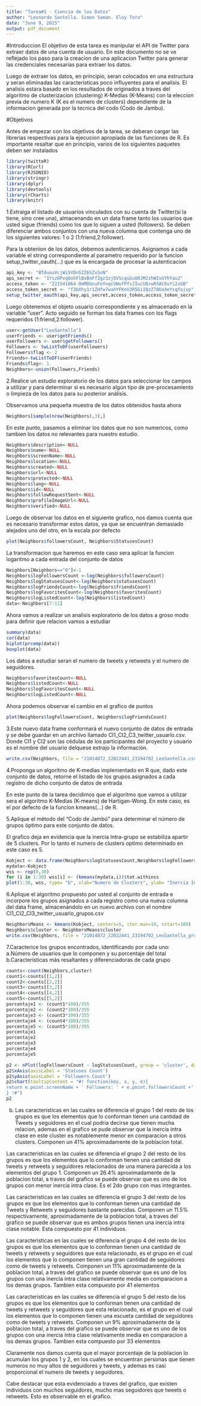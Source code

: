 ```yaml
---
title: "Tarea#1 - Ciencia de los Datos"
author: "Leonardo Santella. Simon Saman. Eloy Toro"
date: "June 9, 2015"
output: pdf_document
---
```


#Introduccion
El objetivo de esta tarea es manipular el API de Twitter para extraer datos de una cuenta de usuario. En este documento no se ve reflejado los paso para la creacion de una aplicacion Twitter para generar las credenciales necesarias para extraer los datos.

Luego de extraer los datos, en principio, seran colocados en una estructura y seran eliminadas las caracteristicas poco influyentes para el analisis. El analisis estara basado en los resultados de originados a traves del algoritmo de clusterizacion (clustering) K-Medias (K-Means) con la eleccion previa de numero K (K es el numero de clusters) dependiente de la informacion generada por la tecnica del codo (Codo de Jambu).

#Objetivos

Antes de empezar con los objetivos de la tarea, se deberan cargar las librerias respectivas para la ejecucion apropiada de las funciones de R. Es importante resaltar que en principio, varios de los siguientes paquetes deben ser instalados
```r
library(twitteR)
library(RCurl)
library(RJSONIO)
library(stringr)
library(dplyr)
library(devtools)
library(rCharts)
library(knitr)
```

1.Extraiga el  listado  de  usuarios vinculados  con  su  cuenta  de Twitter(si la  tiene, sino  cree  una), almacenando  en  un data frame tanto  los  usuarios  que  usted  sigue  (friends)  como  los  que  lo siguen a usted (followers). Se deben diferenciar ambos conjuntos con una nueva columna que contenga  uno  de  los  siguientes  valores:  1  o  2  (1:friend,2:follower).

Para la obtenion de los datos, debemos autenticarnos. Asignamos a cada variable el string correspondiente al parametro requerido por la funcion setup_twitter_oauth(...) que es la encargada de procesar la autenticacion 
```r
api_key <- "8TduouVcjWi5YDnS2Z6SZxSnN"
api_secret <- "1YszOPvqOohFlBxBnFf2gz3zjDVScqiGuU0JM2zhWZvGYhYau2"
access_token <- "221541064-OmMDGnuFoYnqcVWufPfsJIucU8rwR5AC6vYi2xGB"
access_token_secret <- "f3bXhy1r1ZHfw7wahYFKnU3R5GiIQzZ78UaXeYcqfajsp"
setup_twitter_oauth(api_key,api_secret,access_token,access_token_secret)
```

Luego obtenemos el objeto usuario correspondiente y es almacenado en la variable "user". Acto seguido se forman los data frames con los flags requeridos (1:friend,2:follower).

```r
user<-getUser("LeoSantella")
userFriends <- user$getFriends()
userFollowers <- user$getFollowers()
Followers <- twListToDF(userFollowers)
Followers$flag <- 2
Friends<-twListToDF(userFriends)
Friends$flag<- 1
Neighbors<-union(Followers,Friends)
```

2.Realice  un estudio exploratorio de los datos para seleccionar los campos a  utilizar y para determinar si es necesario algún tipo de  pre-procesamiento  o  limpieza de los datos para su posterior análisis. 


Observamos una pequeña muestra de los datos obtenidos hasta ahora
```r
Neighbors[sample(nrow(Neighbors),3),]
```
En este punto, pasamos a eliminar los datos que no son numericos, como tambien los datos no relevantes para nuestro estudio.

```r
Neighbors$description<-NULL
Neighbors$name<-NULL
Neighbors$screenName<-NULL
Neighbors$location<-NULL
Neighbors$created<-NULL
Neighbors$url<-NULL
Neighbors$protected<-NULL
Neighbors$lang<-NULL
Neighbors$id<-NULL
Neighbors$followRequestSent<-NULL
Neighbors$profileImageUrl<-NULL
Neighbors$verified<-NULL
```
Luego de observar los datos en el siguiente grafico, nos damos cuenta que es necesario transformar estos datos, ya que se encuentran demasiado alejados uno del otro, en la escala por defecto
```r
plot(Neighbors$followersCount, Neighbors$StatusesCount)
```

La transformacion que haremos en este caso sera aplicar la funcion logaritmo a cada entrada del conjunto de datos
```r
Neighbors[Neighbors=="0"]<-1
Neighbors$logFollowersCount <-log(Neighbors$followersCount)
Neighbors$logStatusesCount<-log(Neighbors$statusesCount)
Neighbors$logFriendsCount<-log(Neighbors$friendsCount)
Neighbors$logFavoritesCount<-log(Neighbors$favoritesCount)
Neighbors$logListedCount<-log(Neighbors$listedCount)
data<-Neighbors[7:11]
```

Ahora vamos a realizar un analisis exploratorio de los datos a groso modo para definir que relacion vamos a estudiar
```r
summary(data)
cor(data)
biplot(prcomp(data))
boxplot(data)
```
Los datos a estudiar seran el numero de tweets y retweets y el numero de seguidores.
```r
Neighbors$favoritesCount<-NULL
Neighbors$listedCount<-NULL
Neighbors$logFavoritesCount<-NULL
Neighbors$logListedCount<-NULL
```
Ahora podemos observar el cambio en el grafico de puntos
```r
plot(Neighbors$logFollowersCount, Neighbors$logFriendsCount)
```
3.Este nuevo data frame conformará el nuevo conjunto de datos de entrada y se debe guardar en un archivo llamado  CI1_CI2_C3_twitter_usuario.csv. Donde CI1 y CI2 son las cédulas de los participantes del proyecto y usuario es el nombre del usuario delquese extrajo la información. 
```r
write.csv(Neighbors, file = "21014872_22022441_23194702_LeoSantella.csv")
```
4.Proponga un algoritmo de K-medias  implementado  en  R que, dado este  conjunto de  datos, retorne el  listado de los grupos asignados a cada registro de dicho conjunto de datos de entrada

En este punto de la tarea decidimos que el algoritmo que vamos a utilizar sera el algoritmo K-Medias (K-means) de Hartigan-Wong. En este caso, es el por defecto de la funcion kmeans(...) de R.

5.Aplique  el método del "Codo de Jambú” para determinar el número de grupos  óptimo  para este conjunto de datos. 

El grafico deja en evidencia que la inercia Intra-grupo se estabiliza apartir de 5 clusters. Por lo tanto el numero de clusters optimo determinado en este caso es 5.
```r
Kobject <- data.frame(Neighbors$logStatusesCount,Neighbors$logFollowersCount)
mydata<-Kobject
wss <- rep(0,30)
for (i in 1:30) wss[i] <- (kmeans(mydata,i))$tot.withinss
plot(1:30, wss, type= "b", xlab="Numero de Clusters", ylab= "Inercia Intra-grupo")
```

6.Aplique  el  algoritmo  propuesto  por  usted  al  conjunto de entrada e incorpore los grupos asignados a cada registro como una nueva columna del data frame, almacenándolo en un nuevo archivo con el nombre CI1_CI2_CI3_twitter_usuario_grupos.csv
```r
NeighborsMeans <- kmeans(Kobject, centers=5, iter.max=10, nstart=100)
Neighbors$cluster <- NeighborsMeans$cluster
write.csv(Neighbors, file = "21014872_22022441_23194702_LeoSantella_grupos.csv")
```

7.Caracterice los grupos encontrados, identificando por cada uno: 
a.Número de usuarios que lo componen y su porcentaje del total b.Características más resaltantes y diferenciadoras de cada grupo

```r
counts<-count(Neighbors,cluster)
count1<-counts[[1,2]]
count2<-counts[[2,2]]
count3<-counts[[3,2]]
count4<-counts[[4,2]]
count5<-counts[[5,2]]
porcentaje1 <- (count1*100)/355
porcentaje2 <- (count2*100)/355
porcentaje3 <- (count3*100)/355
porcentaje4 <- (count4*100)/355
porcentaje5 <- (count5*100)/355
porcentaje1
porcentaje2
porcentaje3
porcentaje4
porcentaje5

p2 <- nPlot(logFollowersCount ~ logStatusesCount, group = 'cluster', data = Neighbors, type = 'scatterChart')
p2$xAxis(axisLabel = 'Statuses Count')
p2$yAxis(axisLabel = 'Followers Count')
p2$chart(tooltipContent = "#! function(key, x, y, e){
return e.point.screenName + ' Followers: ' + e.point.followersCount +' Friends: ' + e.point.statusesCount
} !#")
p2
```
b. Las caracteristicas en las cuales se diferencia el grupo 1 del resto de los grupos es que los elementos que lo conforman tienen una cantidad de Tweets y seguidores en el cual podria decirse que tienen mucha relacion, ademas en el grafico se pude observar que la inercia intra clase en este cluster es notablemente menor en comparacion a otros clusters. Componen un 41% aproximadamente de la poblacion total.

Las caracteristicas en las cuales se diferencia el grupo 2 del resto de los grupos es que los elementos que lo conforman tienen una cantidad de tweets y retweets y seguidores relacionados de una manera parecida a los elementos del grupo 1. Componen un 26.4% aproximadamente de la poblacion total, a traves del grafico se puede observar que es uno de los grupos con menor inercia intra clase. Es el 2do grupo con mas integrantes.

Las caracteristicas en las cuales se diferencia el grupo 3 del resto de los grupos es que los elementos que lo conforman tienen una cantidad de Tweets y Retweets y seguidores bastante parecidas. Componen un 11.5% respectivamente,  aproximadamente de la poblacion total, a traves del grafico se puede observar que es ambos grupos tienen una inercia intra clase notable. Esta compuesto por 41 individuos. 

Las caracteristicas en las cuales se diferencia el grupo 4 del resto de los grupos es que los elementos que lo conforman tienen una cantidad de tweets y retweets  y seguidores que esta relacionado, es el grupo en el cual los elementos que lo componen tienen una gran cantidad de seguidores como de tweets y retweets. Componen un 11% aproximadamente de la poblacion total, a traves del grafico se puede observar que es uno de los grupos con una inercia intra clase relativamente media en comparacion a los demas grupos. Tambien esta compuesto por 41 elementos

Las caracteristicas en las cuales se diferencia el grupo 5 del resto de los grupos es que los elementos que lo conforman tienen una cantidad de tweets y retweets  y seguidores que esta relacionado, es el grupo en el cual los elementos que lo componen tienen una escueta cantidad de seguidores como de tweets y retweets. Componen un 9% aproximadamente de la poblacion total, a traves del grafico se puede observar que es uno de los grupos con una inercia intra clase relativamente media en comparacion a los demas grupos. Tambien esta compuesto por 33 elementos

Claramente nos damos cuenta que el mayor porcentaje de la poblacion lo acumulan los grupos 1 y 2, en los cuales se encuentran personas que tienen numeros no muy altos de seguidores y tweets, y ademas es casi proporcional el numero de tweets y seguidores.

Cabe destacar que esta evidenciado a traves del grafico, que existen individuos con muchos seguidores, mucho mas seguidores que tweets o retweets. Esto es observable en el grafico.